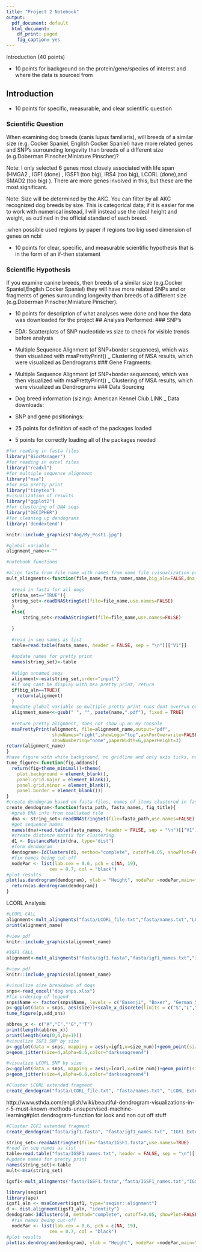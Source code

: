 ```yaml
---
title: "Project 2 Notebook"
output:
  pdf_document: default
  html_document:
    df_print: paged
    fig_caption: yes
---
```

Introduction (40 points)

- 10 points for background on the protein/gene/species of interest and where the data is sourced from


## Introduction

- 10 points for specific, measurable, and clear scientific question

### Scientific Question
When examining dog breeds (canis lupus familiaris), will breeds of a similar size (e.g. Cocker Spaniel, English Cocker Spaniel) have more related genes and SNP's surrounding longevity than breeds of a different size (e.g.Doberman Pinscher,Miniature Pinscher)?

Note: I only selected 6 genes most closely associated with life span (HMGA2 , IGF1 (done) , IGSF1 (too big), IRS4 (too big), LCORL (done),and SMAD2 (too big) ). There are more genes involved in this, but these are the most significant.

Note: Size will be determined by the AKC. You can filter by all AKC recognized dog breeds by size. This is categorical data; if it is easier for me to work with numerical instead, I will instead use the ideal height and weight, as outlined in the official standard of each breed. 

:when possible used regions by paper
if regions too big used dimension of genes on ncbi 

- 10 points for clear, specific, and measurable scientific hypothesis that is in the form of an if-then statement

### Scientific Hypothesis
If you examine canine breeds, then breeds of a similar size (e.g.Cocker Spaniel,English Cocker Spaniel) they will have more related SNPs and or fragments of genes surrounding longevity than breeds of a different size (e.g.Doberman Pinscher,Miniature Pinscher).

- 10 points for description of what analyses were done and how the data was downloaded for the project
## Analysis Performed:
### SNP's 
- EDA: Scatterplots of SNP nucleotide vs size to check for visible trends before analysis
- Multiple Sequence Alignment (of SNP+border sequences), which was then visualized with msaPrettyPrint()
_ Clustering of MSA results, which were visualized as Dendrograms 
### Gene Fragments:
- Multiple Sequence Alignment (of SNP+border sequences), which was then visualized with msaPrettyPrint()
_ Clustering of MSA results, which were visualized as Dendrograms 
### Data Sourcing 
- Dog breed information (sizing): American Kennel Club LINK 
_ Data downloads:
- SNP and gene positionings: 

- 25 points for definition of each of the packages loaded 
- 5 points for correctly loading all of the packages needed
```r
#for reading in fasta files
library("BiocManager")
#for reading in excel files
library("readxl")
#for multiple sequence alignment 
library("msa")
#for msa pretty print 
library("tinytex")
#visualization of results 
library("ggplot2")
#for clustering of DNA seqs 
library("DECIPHER")
#for cleaning up dendograms
library('dendextend')
```


```r
knitr::include_graphics("dog/My_Post1.jpg")
```

```r
#global variable
alignment_name<<-""

#notebook functions

#align fasta from file_name with names from name file (visualization purposes) after alignment displays msaprettyprint results for human readable data
mult_alingments<-function(file_name,fasta_names,name,big_aln=FALSE,dna_set=TRUE){
  
  #read in fasta for all dogs
  if(dna_set=="TRUE"){
  string_set<-readDNAStringSet(file=file_name,use.names=FALSE)
  }
  else{
      string_set<-readAAStringSet(file=file_name,use.names=FALSE)

  }
  
  #read in seq names as list 
  table=read.table(fasta_names, header = FALSE, sep = "\n")[["V1"]]
  
  #update names for pretty print
  names(string_set)<-table
  
  #align unnamed seqs
  alignment<-msa(string_set,order="input")
  #if seq cant be display with msa pretty print, return
  if(big_aln==TRUE){
    return(alignment)
  }
  #update global variable so multiple pretty print runs dont overrun eachother
  alignment_name<<-gsub(" ", "", paste(name,".pdf"), fixed = TRUE)
  
  #return pretty alignment, does not show up on my console
  msaPrettyPrint(alignment, file=alignment_name,output="pdf",
                 showNames="right",showLogo="top",askForOverwrite=FALSE,
                 showNumbering="none",paperWidth=6,paperHeight=3)
return(alignment_name)
}
#have figure with white background, no gridline and only axis ticks, no lines
tune_figure<-function(fig,addons){
  return(fig+theme_minimal()+theme(
    plot.background = element_blank(),
    panel.grid.major = element_blank(),
    panel.grid.minor = element_blank(),
    panel.border = element_blank()))
}
#create dendogram based on fasta files, names of items clustered in fasta_names
create_dendogram<-function(fasta_path, fasta_names, fig_title){
  #grab DNA info from coallated file
  dna <- string_set<-readDNAStringSet(file=fasta_path,use.names=FALSE)
  #get sequence names
  names(dna)=read.table(fasta_names, header = FALSE, sep = "\n")[["V1"]]
  #create distance matrix for clustering 
  d1 <- DistanceMatrix(dna, type="dist")
  #form dendogram
  dendogram<-IdClusters(d1, method="complete", cutoff=0.05, showPlot=FALSE,type="dendrogram")
  #fix names being cut-off
  nodePar <- list(lab.cex = 0.6, pch = c(NA, 19), 
                cex = 0.7, col = "black")
#plot results 
plot(as.dendrogram(dendogram), ylab = "Height", nodePar =nodePar,main=fig_title)
  return(as.dendrogram(dendogram))
}
```

LCORL Analysis 

```r
#LCORL CALL
alignment<-mult_alingments("fasta/LCORL_file.txt","fasta/names.txt","LCORL")
print(alignment_name)
```
```r
#view pdf
knitr::include_graphics(alignment_name)
```
```r
#IGF1 CALL
alignment<-mult_alingments("fasta/igf1.fasta","fasta/igf1_names.txt","igf1")
```


```r
#view pdf
knitr::include_graphics(alignment_name)
```


```r
#visualize size breakdown of dogs
snps<-read_excel("dog snps.xlsx")
#fix ordering of legend
snps$Name <- factor(snps$Name, levels = c("Basenji", "Boxer", "German_Shepherd","Labrador_retriever","Great_Dane"))
p<-ggplot(data = snps, aes(size))+scale_x_discrete(limits = c("S","L","XL"))+geom_bar(aes(fill = Name))+scale_fill_manual(values = c("deepskyblue4","brown2","brown","brown4","darkseagreen4"))
tune_figure(p,add_ons)
```


```r
abbrev_x <- c("A","C","'G","'T")
print(length(abbrev_x))
print(length(seq(0,4,by=1)))
#visualize IGF1 SNP by size 
p<-ggplot(data = snps, mapping = aes(y=igf1,x=size_num))+geom_point(size=4,alpha=0.6,color="darkseagreen4")+labs(y="IGF1 Nucleotide", x = "Dog Size")+ggtitle("IGF1 SNP Distribution by Dog Size")
p+geom_jitter(size=4,alpha=0.6,color="darkseagreen4")

```


```r
#visualize LCORL SNP by size 
p<-ggplot(data = snps, mapping = aes(y=lcorl,x=size_num))+geom_point(size=4,alpha=0.6,color="darkseagreen4")+ labs(y="LCORL Nucleotide", x = "Dog Size")+ggtitle("LCORL SNP Distribution by Dog Size")
p+geom_jitter(size=4,alpha=0.6,color="darkseagreen4")
```

```r
#Cluster LCORL extended fragment 
create_dendogram("fasta/LCORL_file.txt", "fasta/names.txt", "LCORL Extended Fragment Dendogram")
```
http://www.sthda.com/english/wiki/beautiful-dendrogram-visualizations-in-r-5-must-known-methods-unsupervised-machine-learning#plot.dendrogram-function for look and non cut off stuff

```r
#Cluster IGF1 extended fragment 
create_dendogram("fasta/igf1.fasta", "fasta/igf1_names.txt", "IGF1 Extended Fragment Dendogram")
```

```r
string_set<-readAAStringSet(file="fasta/IGSF1.fasta",use.names=TRUE)
#read in seq names as list 
table=read.table("fasta/IGSF1_names.txt", header = FALSE, sep = "\n")[["V1"]]
#update names for pretty print
names(string_set)<-table
mult<-msa(string_set)
```


```r
igsf1<-mult_alingments("fasta/IGSF1.fasta","fasta/IGSF1_names.txt","IGSF1",TRUE,FALSE)
```


```r
library(seqinr)
library(ape)
igsf1_aln <- msaConvert(igsf1, type="seqinr::alignment")
d <- dist.alignment(igsf1_aln, "identity")
dendogram<-IdClusters(d, method="complete", cutoff=0.05, showPlot=FALSE,type="dendrogram")
  #fix names being cut-off
  nodePar <- list(lab.cex = 0.6, pch = c(NA, 19), 
                cex = 0.7, col = "black")
#plot results 
plot(as.dendrogram(dendogram), ylab = "Height", nodePar =nodePar,main="igsf1")
  
```
